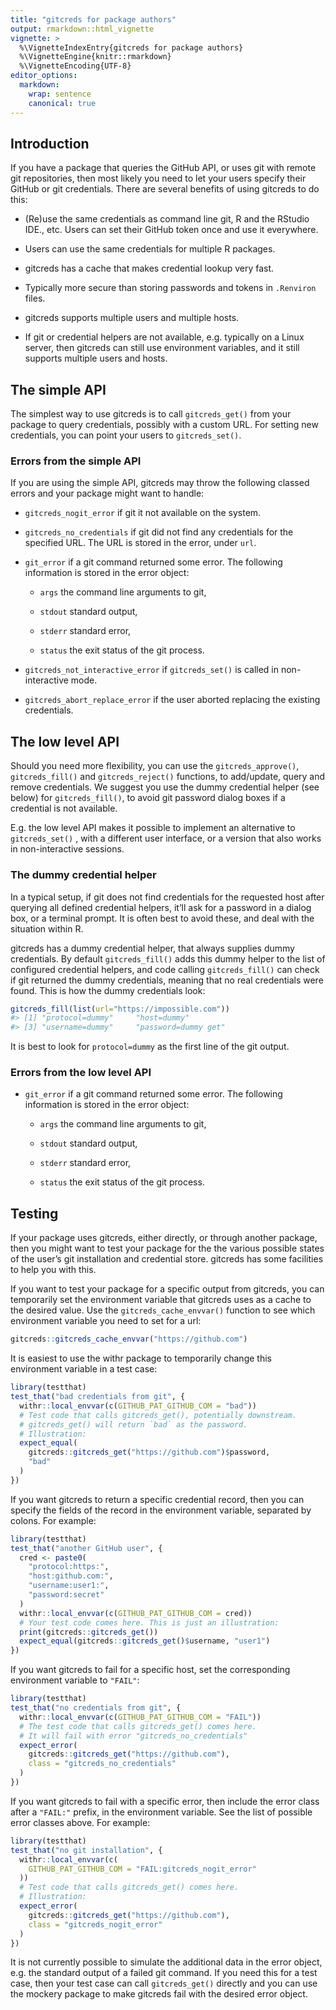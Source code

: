 ```yaml
---
title: "gitcreds for package authors"
output: rmarkdown::html_vignette
vignette: >
  %\VignetteIndexEntry{gitcreds for package authors}
  %\VignetteEngine{knitr::rmarkdown}
  %\VignetteEncoding{UTF-8}
editor_options:
  markdown:
    wrap: sentence
    canonical: true
---
```


## Introduction

If you have a package that queries the GitHub API, or uses git with remote git repositories, then most likely you need to let your users specify their GitHub or git credentials.
There are several benefits of using gitcreds to do this:

-   (Re)use the same credentials as command line git, R and the RStudio IDE., etc.
    Users can set their GitHub token once and use it everywhere.

-   Users can use the same credentials for multiple R packages.

-   gitcreds has a cache that makes credential lookup very fast.

-   Typically more secure than storing passwords and tokens in `.Renviron` files.

-   gitcreds supports multiple users and multiple hosts.

-   If git or credential helpers are not available, e.g. typically on a Linux server, then gitcreds can still use environment variables, and it still supports multiple users and hosts.

## The simple API

The simplest way to use gitcreds is to call `gitcreds_get()` from your package to query credentials, possibly with a custom URL.
For setting new credentials, you can point your users to `gitcreds_set()`.

### Errors from the simple API

If you are using the simple API, gitcreds may throw the following classed errors and your package might want to handle:

-   `gitcreds_nogit_error` if git it not available on the system.

-   `gitcreds_no_credentials` if git did not find any credentials for the specified URL.
    The URL is stored in the error, under `url`.

-   `git_error` if a git command returned some error.
    The following information is stored in the error object:

    -   `args` the command line arguments to git,

    -   `stdout` standard output,

    -   `stderr` standard error,

    -   `status` the exit status of the git process.

-   `gitcreds_not_interactive_error` if `gitcreds_set()` is called in non-interactive mode.

-   `gitcreds_abort_replace_error` if the user aborted replacing the existing credentials.

## The low level API

Should you need more flexibility, you can use the `gitcreds_approve()`, `gitcreds_fill()` and `gitcreds_reject()` functions, to add/update, query and remove credentials.
We suggest you use the dummy credential helper (see below) for `gitcreds_fill()`, to avoid git password dialog boxes if a credential is not available.

E.g. the low level API makes it possible to implement an alternative to `gitcreds_set()` , with a different user interface, or a version that also works in non-interactive sessions.

### The dummy credential helper

In a typical setup, if git does not find credentials for the requested host after querying all defined credential helpers, it'll ask for a password in a dialog box, or a terminal prompt.
It is often best to avoid these, and deal with the situation within R.

gitcreds has a dummy credential helper, that always supplies dummy credentials.
By default `gitcreds_fill()` adds this dummy helper to the list of configured credential helpers, and code calling `gitcreds_fill()` can check if git returned the dummy credentials, meaning that no real credentials were found.
This is how the dummy credentials look:

``` .r
gitcreds_fill(list(url="https://impossible.com"))
#> [1] "protocol=dummy"     "host=dummy"
#> [3] "username=dummy"     "password=dummy get"
```

It is best to look for `protocol=dummy` as the first line of the git output.

### Errors from the low level API

-   `git_error` if a git command returned some error.
    The following information is stored in the error object:

    -   `args` the command line arguments to git,

    -   `stdout` standard output,

    -   `stderr` standard error,

    -   `status` the exit status of the git process.

## Testing

If your package uses gitcreds, either directly, or through another package, then you might want to test your package for the the various possible states of the user's git installation and credential store.
gitcreds has some facilities to help you with this.

If you want to test your package for a specific output from gitcreds, you can temporarily set the environment variable that gitcreds uses as a cache to the desired value.
Use the `gitcreds_cache_envvar()` function to see which environment variable you need to set for a url:

```r
gitcreds::gitcreds_cache_envvar("https://github.com")
```

It is easiest to use the withr package to temporarily change this environment variable in a test case:

```r
library(testthat)
test_that("bad credentials from git", {
  withr::local_envvar(c(GITHUB_PAT_GITHUB_COM = "bad"))
  # Test code that calls gitcreds_get(), potentially downstream.
  # gitcreds_get() will return `bad` as the password.
  # Illustration:
  expect_equal(
    gitcreds::gitcreds_get("https://github.com")$password,
    "bad"
  )
})
```

If you want gitcreds to return a specific credential record, then you can specify the fields of the record in the environment variable, separated by colons.
For example:

```r
library(testthat)
test_that("another GitHub user", {
  cred <- paste0(
    "protocol:https:",
    "host:github.com:",
    "username:user1:",
    "password:secret"
  )
  withr::local_envvar(c(GITHUB_PAT_GITHUB_COM = cred))
  # Your test code comes here. This is just an illustration:
  print(gitcreds::gitcreds_get())
  expect_equal(gitcreds::gitcreds_get()$username, "user1")
})
```

If you want gitcreds to fail for a specific host, set the corresponding environment variable to `"FAIL"`:

```r
library(testthat)
test_that("no credentials from git", {
  withr::local_envvar(c(GITHUB_PAT_GITHUB_COM = "FAIL"))
  # The test code that calls gitcreds_get() comes here.
  # It will fail with error "gitcreds_no_credentials"
  expect_error(
    gitcreds::gitcreds_get("https://github.com"),
    class = "gitcreds_no_credentials"
  )
})
```

If you want gitcreds to fail with a specific error, then include the error class after a `"FAIL:"` prefix, in the environment variable.
See the list of possible error classes above.
For example:

```r
library(testthat)
test_that("no git installation", {
  withr::local_envvar(c(
    GITHUB_PAT_GITHUB_COM = "FAIL:gitcreds_nogit_error"
  ))
  # Test code that calls gitcreds_get() comes here.
  # Illustration:
  expect_error(
    gitcreds::gitcreds_get("https://github.com"),
    class = "gitcreds_nogit_error"
  )
})
```

It is not currently possible to simulate the additional data in the error object, e.g. the standard output of a failed git command.
If you need this for a test case, then your test case can call `gitcreds_get()` directly and you can use the mockery package to make gitcreds fail with the desired error object.
